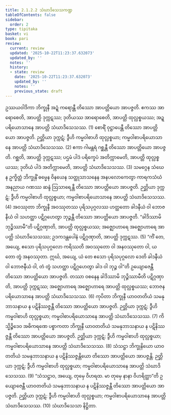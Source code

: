 ```yaml
---
title: 2.1.2.2 သံဃာဒိသေသကဏ္ဍ
tableOfContents: false
sidebar:
  order: 2
type: tipitaka
basket: vi
book: pari
review:
  current: review
  updated: '2025-10-22T11:23:37.632073'
  updated_by: ''
  notes: ''
  history:
  - state: review
    date: '2025-10-22T11:23:37.632073'
    updated_by: ''
    notes: ''
    previous_state: draft
---
```



<ReviewStatus review={frontmatter.review} showDetails={true} />

<HypothesisAnnotation frontmatter={frontmatter} />

<DynamicBreadcrumb />

<Division number="229" book="pari" e="ch" v="5" p="127">

<Paragraph number="853" book="pari">
ဥဿယဝါဒိကာ ဘိက္ခုနီ အဍ္ဍံ ကရောန္တီ တိဿော အာပတ္တိယော အာပဇ္ဇတိ. ဧကဿ အာရောစေတိ, အာပတ္တိ ဒုက္ကဋဿ; ဒုတိယဿ အာရောစေတိ, အာပတ္တိ ထုလ္လစ္စယဿ; အဍ္ဍပရိယောသာနေ အာပတ္တိ သံဃာဒိသေသဿ. (1)
</Paragraph>

<Paragraph number="854" book="pari">
စောရိံ ဝုဋ္ဌာပေန္တီ တိဿော အာပတ္တိယော အာပဇ္ဇတိ. ဉတ္တိယာ ဒုက္ကဋံ; ဒွီဟိ ကမ္မဝါစာဟိ ထုလ္လစ္စယာ; ကမ္မဝါစာပရိယောသာနေ အာပတ္တိ သံဃာဒိသေသဿ. (2)
</Paragraph>

<Paragraph number="855" book="pari">
ဧကာ ဂါမန္တရံ ဂစ္ဆန္တီ တိဿော အာပတ္တိယော အာပဇ္ဇတိ. ဂစ္ဆတိ, အာပတ္တိ ဒုက္ကဋဿ; ပဌမံ ပါဒံ ပရိက္ခေပံ အတိက္ကာမေတိ, အာပတ္တိ ထုလ္လစ္စယဿ; ဒုတိယံ ပါဒံ အတိက္ကာမေတိ, အာပတ္တိ သံဃာဒိသေသဿ. (3)
</Paragraph>

<Paragraph number="856" book="pari">
သမဂ္ဂေန သံဃေန ဥက္ခိတ္တံ ဘိက္ခုနိံ ဓမ္မေန ဝိနယေန သတ္ထုသာသနေန အနပလောကေတွာ ကာရကသံဃံ အနညာယ ဂဏဿ ဆန္ဒံ ဩသာရေန္တီ တိဿော အာပတ္တိယော အာပဇ္ဇတိ. ဉတ္တိယာ ဒုက္ကဋံ; ဒွီဟိ ကမ္မဝါစာဟိ ထုလ္လစ္စယာ; ကမ္မဝါစာပရိယောသာနေ အာပတ္တိ သံဃာဒိသေသဿ. (4)
</Paragraph>

<Paragraph number="857" book="pari">
အဝဿုတာ ဘိက္ခုနီ အဝဿုတဿ ပုရိသပုဂ္ဂလဿ ဟတ္ထတော ခါဒနီယံ ဝါ ဘောဇနီယံ ဝါ သဟတ္ထာ ပဋိဂ္ဂဟေတွာ ဘုဉ္ဇန္တီ တိဿော အာပတ္တိယော အာပဇ္ဇတိ. “ခါဒိဿာမိ ဘုဉ္ဇိဿာမီ”တိ ပဋိဂ္ဂဏှာတိ, အာပတ္တိ ထုလ္လစ္စယဿ; အဇ္ဈောဟာရေ အဇ္ဈောဟာရေ အာပတ္တိ သံဃာဒိသေသဿ; ဥဒကဒန္တပေါနံ ပဋိဂ္ဂဏှာတိ, အာပတ္တိ ဒုက္ကဋဿ. (5)
</Paragraph>

<Paragraph number="858" book="pari">
“ကိံ တေ, အယျေ, ဧသော ပုရိသပုဂ္ဂလော ကရိဿတိ အဝဿုတော ဝါ အနဝဿုတော ဝါ, ယတော တွံ အနဝဿုတာ. ဣင်္ဃ, အယျေ, ယံ တေ ဧသော ပုရိသပုဂ္ဂလော ဒေတိ ခါဒနီယံ ဝါ ဘောဇနီယံ ဝါ, တံ တွံ သဟတ္ထာ ပဋိဂ္ဂဟေတွာ ခါဒ ဝါ ဘုဉ္ဇ ဝါ”တိ ဥယျောဇေန္တီ တိဿော အာပတ္တိယော အာပဇ္ဇတိ. တဿာ ဝစနေန ခါဒိဿာမိ ဘုဉ္ဇိဿာမီတိ ပဋိဂ္ဂဏှာတိ, အာပတ္တိ ဒုက္ကဋဿ; အဇ္ဈောဟာရေ အဇ္ဈောဟာရေ အာပတ္တိ ထုလ္လစ္စယဿ; ဘောဇနပရိယောသာနေ အာပတ္တိ သံဃာဒိသေသဿ. (6)
</Paragraph>

<Paragraph number="859" book="pari">
ကုပိတာ ဘိက္ခုနီ ယာဝတတိယံ သမနုဘာသနာယ န ပဋိနိဿဇ္ဇန္တီ တိဿော အာပတ္တိယော အာပဇ္ဇတိ. ဉတ္တိယာ ဒုက္ကဋံ; ဒွီဟိ ကမ္မဝါစာဟိ ထုလ္လစ္စယာ; ကမ္မဝါစာပရိယောသာနေ အာပတ္တိ သံဃာဒိသေသဿ. (7)
</Paragraph>

<Paragraph number="860" book="pari">
ကိသ္မိဉ္စိဒေဝ အဓိကရဏေ ပစ္စာကတာ ဘိက္ခုနီ ယာဝတတိယံ သမနုဘာသနာယ န ပဋိနိဿဇ္ဇန္တီ တိဿော အာပတ္တိယော အာပဇ္ဇတိ. ဉတ္တိယာ ဒုက္ကဋံ; ဒွီဟိ ကမ္မဝါစာဟိ ထုလ္လစ္စယာ; ကမ္မဝါစာပရိယောသာနေ အာပတ္တိ သံဃာဒိသေသဿ. (8)
</Paragraph>

<Paragraph number="861" book="pari">
သံသဋ္ဌာ ဘိက္ခုနိယော ယာဝတတိယံ သမနုဘာသနာယ န ပဋိနိဿဇ္ဇန္တိယော တိဿော အာပတ္တိယော အာပဇ္ဇန္တိ. ဉတ္တိယာ ဒုက္ကဋံ; ဒွီဟိ ကမ္မဝါစာဟိ ထုလ္လစ္စယာ; ကမ္မဝါစာပရိယောသာနေ အာပတ္တိ သံဃာဒိသေသဿ. (9)
</Paragraph>

<Paragraph number="862" book="pari">
“သံသဋ္ဌာဝ, အယျေ, တုမှေ ဝိဟရထ. မာ တုမှေ နာနာ ဝိဟရိတ္ထာ”တိ ဥယျောဇေန္တီ ယာဝတတိယံ သမနုဘာသနာယ န ပဋိနိဿဇ္ဇန္တီ တိဿော အာပတ္တိယော အာပဇ္ဇတိ. ဉတ္တိယာ ဒုက္ကဋံ; ဒွီဟိ ကမ္မဝါစာဟိ ထုလ္လစ္စယာ; ကမ္မဝါစာပရိယောသာနေ အာပတ္တိ သံဃာဒိသေသဿ. (10)

</Paragraph>
</Division>

<Paragraph number="863" type="center" book="pari">
သံဃာဒိသေသာ နိဋ္ဌိတာ.
</Paragraph>